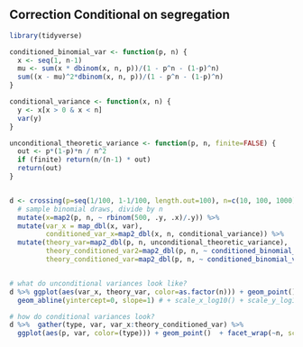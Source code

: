 ## Correction Conditional on segregation

```r

library(tidyverse)

conditioned_binomial_var <- function(p, n) {
  x <- seq(1, n-1) 
  mu <- sum(x * dbinom(x, n, p))/(1 - p^n - (1-p)^n)
  sum((x - mu)^2*dbinom(x, n, p))/(1 - p^n - (1-p)^n)
}

conditional_variance <- function(x, n) {
  y <- x[x > 0 & x < n]
  var(y)
}

unconditional_theoretic_variance <- function(p, n, finite=FALSE) {
  out <- p*(1-p)*n / n^2
  if (finite) return(n/(n-1) * out)
  return(out)
}


d <- crossing(p=seq(1/100, 1-1/100, length.out=100), n=c(10, 100, 1000)) %>%
  # sample binomial draws, divide by n
  mutate(x=map2(p, n, ~ rbinom(500, .y, .x)/.y)) %>%
  mutate(var_x = map_dbl(x, var),
         conditioned_var_x=map2_dbl(x, n, conditional_variance)) %>%
  mutate(theory_var=map2_dbl(p, n, unconditional_theoretic_variance),
         theory_conditioned_var2=map2_dbl(p, n, ~ conditioned_binomial_variance(.x, .y)/.y^2),
         theory_conditioned_var=map2_dbl(p, n, ~ conditioned_binomial_var(.x, .y)/.y^2))  


# what do unconditional variances look like?
d %>% ggplot(aes(var_x, theory_var, color=as.factor(n))) + geom_point() + 
  geom_abline(yintercept=0, slope=1) # + scale_x_log10() + scale_y_log10()

# how do conditional variances look?
d %>%  gather(type, var, var_x:theory_conditioned_var) %>%
  ggplot(aes(p, var, color=(type))) + geom_point()  + facet_wrap(~n, scales='free_y')

```
